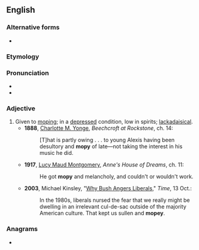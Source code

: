 ==English==

===Alternative forms===
* {{l|en|mopy}}

===Etymology===
{{suffix|en|mope|y}}

===Pronunciation===
* {{IPA|/ˈməʊpi/|lang=en}}
* {{rhymes|əʊpi|lang=en}}

===Adjective===
{{en-adj|er}}

# Given to [[mope|moping]]; in a [[depressed]] condition, low in spirits; [[lackadaisical]].
#* '''1888''', [[w:Charlotte M. Yonge|Charlotte M. Yonge]], ''Beechcroft at Rockstone'', ch. 14:
#*: [T]hat is partly owing . . . to young Alexis having been desultory and '''mopy''' of late—not taking the interest in his music he did.
#* '''1917''', [[w:Lucy Maud Montgomery|Lucy Maud Montgomery]], ''Anne's House of Dreams'', ch. 11:
#*: He got '''mopy''' and melancholy, and couldn't or wouldn't work.
#* '''2003''', Michael Kinsley, "[http://www.time.com/time/magazine/article/0,9171,1005876-2,00.html Why Bush Angers Liberals]," ''Time'', 13 Oct.:
#*: In the 1980s, liberals nursed the fear that we really might be dwelling in an irrelevant cul-de-sac outside of the majority American culture. That kept us sullen and '''mopey'''.

===Anagrams===
* {{anagrams|en|a=emopy|myope|pomey}}